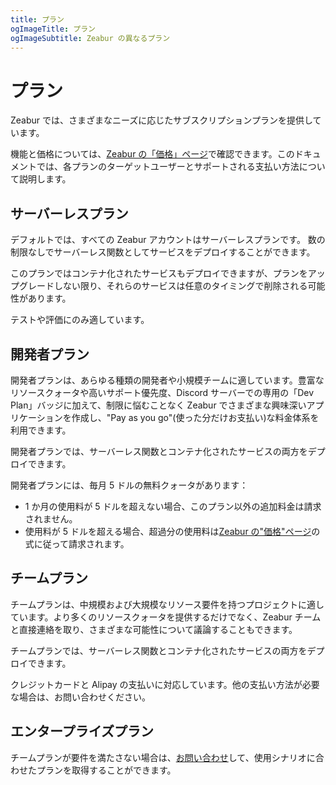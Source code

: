 ```yaml
---
title: プラン
ogImageTitle: プラン
ogImageSubtitle: Zeabur の異なるプラン
---
```



# プラン

Zeabur では、さまざまなニーズに応じたサブスクリプションプランを提供しています。

機能と価格については、[Zeabur の「価格」ページ](https://zeabur.com/pricing)で確認できます。このドキュメントでは、各プランのターゲットユーザーとサポートされる支払い方法について説明します。

## サーバーレスプラン

デフォルトでは、すべての Zeabur アカウントはサーバーレスプランです。
数の制限なしでサーバーレス関数としてサービスをデプロイすることができます。

<Callout>
このプランではコンテナ化されたサービスもデプロイできますが、プランをアップグレードしない限り、それらのサービスは任意のタイミングで削除される可能性があります。

テストや評価にのみ適しています。

</Callout>

## 開発者プラン

開発者プランは、あらゆる種類の開発者や小規模チームに適しています。豊富なリソースクォータや高いサポート優先度、Discord サーバーでの専用の「Dev Plan」バッジに加えて、制限に悩むことなく Zeabur でさまざまな興味深いアプリケーションを作成し、"Pay as you go"(使った分だけお支払い)な料金体系を利用できます。

開発者プランでは、サーバーレス関数とコンテナ化されたサービスの両方をデプロイできます。

開発者プランには、毎月 5 ドルの無料クォータがあります：

- 1 か月の使用料が 5 ドルを超えない場合、このプラン以外の追加料金は請求されません。
- 使用料が 5 ドルを超える場合、超過分の使用料は[Zeabur の"価格"ページ](./pricing.ja-JP.mdx)の式に従って請求されます。

## チームプラン

チームプランは、中規模および大規模なリソース要件を持つプロジェクトに適しています。より多くのリソースクォータを提供するだけでなく、Zeabur チームと直接連絡を取り、さまざまな可能性について議論することもできます。

チームプランでは、サーバーレス関数とコンテナ化されたサービスの両方をデプロイできます。

クレジットカードと Alipay の支払いに対応しています。他の支払い方法が必要な場合は、お問い合わせください。

## エンタープライズプラン

チームプランが要件を満たさない場合は、[お問い合わせ](mailto:contact@zeabur.com)して、使用シナリオに合わせたプランを取得することができます。
